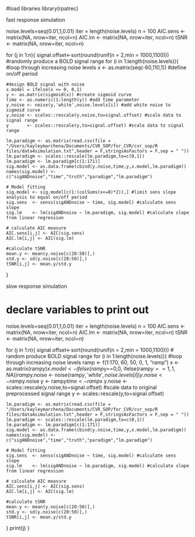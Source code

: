 

#load libraries
library(rpatrec)

####################################### fast response simulation ####################################
noise.levels=seq(0.01,1,0.01)
iter = length(noise.levels)
n = 100
AIC.sens <- matrix(NA, nrow=iter, ncol=n)
AIC.lm <- matrix(NA, nrow=iter, ncol=n)
tSNR <- matrix(NA, nrow=iter, ncol=n)

for (j in 1:n){
  signal.offset<-sort(round(runif(n = 2,min = 1000,1100))) #randomly produce a BOLD signal range
  for (i in 1:length(noise.levels)){ #loop through increasing noise levels
    x <- as.matrix(seq(-60,110,1)) #define on/off period
    
    #design BOLD signal with noise
    x.model = ifelse(x <= 0, 0,1)
    y <- as.matrix(sigmoid(x)) #create sigmoid curve 
    time <- as.numeric(1:length(y)) #add time parameter
    y.noise <- noise(y,'white',noise.levels[i]) #add white noise to sigmoid curve
    y.noise <- scales::rescale(y.noise,to=signal.offset) #scale data to signal range 
    y       <- scales::rescale(y,to=signal.offset) #scale data to signal range 
    
    lm.paradigm <- as.matrix(read.csv(file = "/Users/kayleymarchena/Documents/CVR_SOP/for_CVR/cvr_sop/R files/data4simulation.txt",header = F,stringsAsFactors = F,sep = " "))
    lm.paradigm <- scales::rescale(lm.paradigm,to=c(0,1))
    lm.paradigm <- lm.paradigm[c(1:171)]
    sig.model <- as.data.frame(cbind(y.noise,time,y,x.model,lm.paradigm))
    names(sig.model) <- c("sigANDnoise","time","truth","paradigm","lm.paradigm")
    
    # Model fitting
    sig.model <- sig.model[c(1:(colSums(x<=0)*2)),] #limit sens slope analysis to equal on/off period
    sig.sens  <- senss(sigANDnoise ~ time, sig.model) #calculate sens slope
    sig.lm    <- lm(sigANDnoise ~ lm.paradigm, sig.model) #calculate slope from linear regression

    # calculate AIC measure
    AIC.sens[i,j] <- AIC(sig.sens)
    AIC.lm[i,j] <- AIC(sig.lm)
    
    #calculate tSNR
    mean.y <- mean(y.noise[c(20:50)],)
    std.y <- sd(y.noise[c(20:50)],)
    tSNR[i,j] <- mean.y/std.y
}

####################################### slow response simulation ####################################
# declare variables to print out
noise.levels=seq(0.01,1,0.01)
iter = length(noise.levels)
n = 100
AIC.sens    <- matrix(NA, nrow=iter, ncol=n)
AIC.lm   <- matrix(NA, nrow=iter, ncol=n)
tSNR <- matrix(NA, nrow=iter, ncol=n)

for (j in 1:n){
  signal.offset<-sort(round(runif(n = 2,min = 1000,1100))) # random produce BOLD signal range
  for (i in 1:length(noise.levels)){ #loop through increasing noise levels
    ramp <- f(1:170, 60, 50, 0, 1, "ramp")
    x <- as.matrix(ramp$y)
    x.model <- ifelse(ramp$y==0,0, ifelse(ramp$y==1,1,NA))
    ramp$y.noise <- noise(ramp$y,'white',noise.levels[i])
    y.noise <- ramp$y.noise
    y <- ramp$y
    time <- ramp$x
    y.noise <- scales::rescale(y.noise,to=signal.offset) #scale data to original preprocessed signal range 
    y       <- scales::rescale(y,to=signal.offset)

    lm.paradigm <- as.matrix(read.csv(file = "/Users/kayleymarchena/Documents/CVR_SOP/for_CVR/cvr_sop/R files/data4simulation.txt",header = F,stringsAsFactors = F,sep = " "))
    lm.paradigm <- scales::rescale(lm.paradigm,to=c(0,1))
    lm.paradigm <- lm.paradigm[c(1:171)]
    sig.model <- as.data.frame(cbind(y.noise,time,y,x.model,lm.paradigm))
    names(sig.model) <- c("sigANDnoise","time","truth","paradigm","lm.paradigm")
    
    # Model fitting
    sig.sens  <- senss(sigANDnoise ~ time, sig.model) #calculate sens slope
    sig.lm    <- lm(sigANDnoise ~ lm.paradigm, sig.model) #calculate slope from linear regression
    
    # calculate AIC measure
    AIC.sens[i,j] <- AIC(sig.sens)
    AIC.lm[i,j] <- AIC(sig.lm)
    
    #calculate tSNR
    mean.y <- mean(y.noise[c(20:50)],)
    std.y <- sd(y.noise[c(20:50)],)
    tSNR[i,j] <- mean.y/std.y
  }
  print(j)
}
